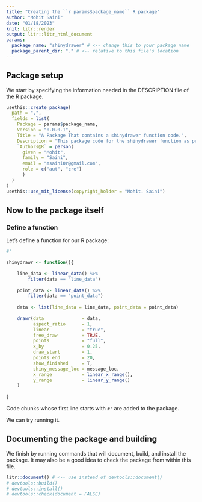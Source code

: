 ```yaml
---
title: "Creating the ``r params$package_name`` R package"
author: "Mohit Saini"
date: "01/18/2023"
knit: litr::render
output: litr::litr_html_document
params:
  package_name: "shinydrawer" # <-- change this to your package name
  package_parent_dir: "." # <-- relative to this file's location
---
```


<!-- This Rmd file contains all the code needed to define an R package.  Press "Knit" in RStudio or more generally run `litr::render("name-of-this-file.Rmd")` to generate the R package.  Remember that when you want to modify anything about the R package, you should modify this document rather than the package that is outputted.
-->

## Package setup

We start by specifying the information needed in the DESCRIPTION file of the R package.

```r
usethis::create_package(
  path = ".",
  fields = list(
    Package = params$package_name,
    Version = "0.0.0.1",
    Title = "A Package That contains a shinydrawer function code.",
    Description = "This package code for the shinydrawer function as per the test case.",
    `Authors@R` = person(
      given = "Mohit",
      family = "Saini",
      email = "msaini0r@gmail.com",
      role = c("aut", "cre")
      )
  )
)
usethis::use_mit_license(copyright_holder = "Mohit. Saini")
```

## Now to the package itself

### Define a function

Let's define a function for our R package:

```r
#'

shinydrawr <- function(){
    
    line_data <- linear_data() %>%
        filter(data == "line_data")
    
    point_data <- linear_data() %>%
        filter(data == "point_data")
    
    data <- list(line_data = line_data, point_data = point_data)
    
    drawr(data              = data,
          aspect_ratio      = 1,
          linear            = "true",
          free_draw         = TRUE,
          points            = "full",
          x_by              = 0.25,
          draw_start        = 1,
          points_end        = 20,
          show_finished     = T,
          shiny_message_loc = message_loc,
          x_range           = linear_x_range(),
          y_range           = linear_y_range()
    )
    
}
```

Code chunks whose first line starts with `#'` are added to the package.

We can try running it.

## Documenting the package and building

We finish by running commands that will document, build, and install the package.  It may also be a good idea to check the package from within this file.

```r
litr::document() # <-- use instead of devtools::document()
# devtools::build()
# devtools::install()
# devtools::check(document = FALSE)
```


